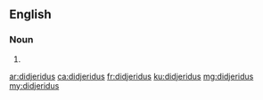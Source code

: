 ==English==

===Noun===
{{head|en|noun plural form}}

# {{plural of|didjeridu|lang=en}}

[[ar:didjeridus]]
[[ca:didjeridus]]
[[fr:didjeridus]]
[[ku:didjeridus]]
[[mg:didjeridus]]
[[my:didjeridus]]
